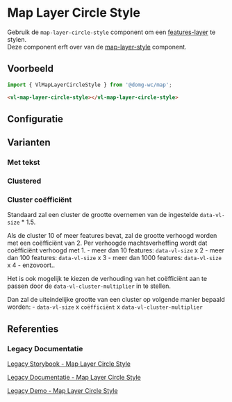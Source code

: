 
# Map Layer Circle Style

<VluxMetaData id="map-layer-style-layer-circle-style" />

Gebruik de `map-layer-circle-style` component om een
[features-layer](/docs/map-layer-vector-layer-features-layer--map-features-layer-default) te stylen.<br/>
Deze component erft over van de [map-layer-style](/docs/map-layer-style--map-layer-style-default) component.


## Voorbeeld

```js
import { VlMapLayerCircleStyle } from '@domg-wc/map';
```

```html
<vl-map-layer-circle-style></vl-map-layer-circle-style>
```

<Canvas of={VlMapLayerCircleStyleStories.MapLayerCircleStyleDefault} />


## Configuratie

<ArgTypes of={VlMapLayerCircleStyleStories.MapLayerCircleStyleDefault} />


## Varianten

### Met tekst

<Canvas of={VlMapLayerCircleStyleStories.MapLayerCircleStyleText} />

### Clustered

<Canvas of={VlMapLayerCircleStyleStories.MapLayerCircleStyleClustered} />

### Cluster coëfficiënt

Standaard zal een cluster de grootte overnemen van de ingestelde `data-vl-size` * 1.5.

Als de cluster 10 of meer features bevat, zal de grootte verhoogd worden met een coëfficiënt van 2.
Per verhoogde machtsverheffing wordt dat coëfficiënt verhoogd met 1.
    - meer dan 10 features: `data-vl-size` x 2
    - meer dan 100 features: `data-vl-size` x 3
    - meer dan 1000 features: `data-vl-size` x 4
    - enzovoort..

Het is ook mogelijk te kiezen de verhouding van het coëfficiënt aan te passen door de `data-vl-cluster-multiplier` in
te stellen.

Dan zal de uiteindelijke grootte van een cluster op volgende manier bepaald worden:
    - `data-vl-size` x `coëfficiënt` x `data-vl-cluster-multiplier`


## Referenties

### Legacy Documentatie

[Legacy Storybook - Map Layer Circle Style](https://webcomponenten.omgeving.vlaanderen.be/storybook/?path=/docs/custom-elements-vl-map-vl-map-layer-circle-style--default)

[Legacy Documentatie - Map Layer Circle Style](https://webcomponenten.omgeving.vlaanderen.be/doc/VlMapLayerCircleStyle.html)

[Legacy Demo - Map Layer Circle Style](https://webcomponenten.omgeving.vlaanderen.be/demo/vl-map-circle-style.html)
